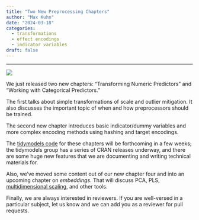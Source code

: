 ```yaml
---
title: "Two New Preprocessing Chapters"
author: "Max Kuhn"
date: "2024-03-18"
categories:
  - transformations
  - effect encodings
  - indicator variables
draft: false
--- 
```


<hr>


![](encoded.svg){fig-align="center"}

We just released two new chapters: “Transforming Numeric Predictors” and “Working with Categorical Predictors.”

The first talks about simple transformations of scale and outlier mitigation. It also discusses the important topic of when and how preprocessors should be trained. 

The second new chapter introduces basic indicator/dummy variables and more complex encoding methods using hashing and target encodings. 

The [tidymodels code](https://tidymodels.aml4td.org/) for these chapters will be forthcoming in a few weeks; the tidymodels group has a series of CRAN releases underway, and there are some huge new features that we are documenting and writing technical materials for. 

Also, we’ve moved some content out of our new chapter four and into an upcoming chapter on _embeddings_. That will discuss PCA, PLS, [multidimensional scaling](https://github.com/aml4td/website/pull/29), and other tools. 

Finally, we are always interested in reviewers. If you are well-versed in a particular subject, let us know and we can add you as a reviewer for pull requests.